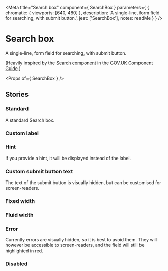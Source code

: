 
<Meta
  title="Search box"
  component={ SearchBox }
  parameters={ {
    chromatic: { viewports: [640, 480] },
    description: 'A single-line, form field for searching, with submit button.',
    jest: ['SearchBox'],
    notes: readMe
  } }
/>

# Search box

<p><Tag text="Unofficial" /> <Tag text="Experimental" /></p>

A single-line, form field for searching, with submit button.

(Heavily inspired by the [Search component] in the [GOV.UK Component Guide].)

<Preview withToolbar>
  <Story name="SearchBox">
    <form method="get" action="https://www.google.co.uk/search">
      <SearchBox name="q" label="Search Google" width={15} />
    </form>
  </Story>
</Preview>

<Props of={ SearchBox } />


## Stories
### Standard

A standard Search box.

<Preview>
  <Story name="Standard">
    <SearchBox name="q" />
  </Story>
</Preview>


### Custom label

<Preview>
  <Story name="Custom label">
    <SearchBox name="q" label="Query" />
  </Story>
</Preview>


### Hint

If you provide a hint, it will be displayed instead of the label.

<Preview>
  <Story name="Hint">
    <SearchBox name="q" hint="What are you looking for?" />
  </Story>
</Preview>


### Custom submit button text

The text of the submit button is visually hidden, but can be customised for screen-readers.

<Preview>
  <Story name="Custom button">
    <SearchBox name="q" button="Query" />
  </Story>
</Preview>


### Fixed width

<Preview>
  <Story name="Fixed width">
    <SearchBox name="q" width="10" />
  </Story>
</Preview>


### Fluid width

<Preview>
  <Story name="Fluid width">
    <SearchBox name="q" className="govuk-!-width-one-half" />
  </Story>
</Preview>


### Error

Currently errors are visually hidden, so it is best to avoid them. They will however be accessible to screen-readers, and the field will still be highlighted in red.

<Preview>
  <Story name="Error">
    <SearchBox name="q" error="Something went wrong" />
  </Story>
</Preview>


### Disabled

<Preview>
  <Story name="Disabled">
    <SearchBox name="q" disabled />
  </Story>
</Preview>


[Search component]: https://components.publishing.service.gov.uk/component-guide/search
[GOV.UK Component Guide]: https://components.publishing.service.gov.uk/component-guide
